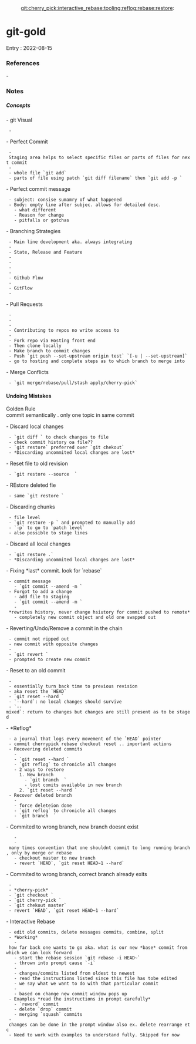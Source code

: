 :git:cherry_pick:interactive_rebase:tooling:reflog:rebase:restore:

= git-gold =

Entry : 2022-08-15

=== References ===
- 

=== Notes ===

===== Concepts =====
- git Visual
  - {{file:~/vimwiki/screen-grabs/FjJ62xKXkAYfFjt.jpeg}}
- Perfect Commit
  - Staging area helps to select specific files or parts of files for next commit
  - {{file:~/vimwiki/screen-grabs/6478177_scrot.png}}
  - whole file `git add`
  - parts of file using patch `git diff filename` then `git add -p <filename>`
- Perfect commit message
  - subject: consise sumamry of what happened
  - Body: empty line after subjec. allows for detailed desc.
    - what different
    - Reason for change
    - pitfalls or gotchas
- Branching Strategies
  - Main line development aka. always integrating
  - {{file:~/vimwiki/screen-grabs/5573839_scrot.png}}
  - State, Release and Feature
  - {{file:~/vimwiki/screen-grabs/8856797_scrot.png}}
  - {{file:~/vimwiki/screen-grabs/12929783_scrot.png}}
  - {{file:~/vimwiki/screen-grabs/15534166_scrot.png}}
  - {{file:~/vimwiki/screen-grabs/3949276_scrot.png}}
  - Github Flow
  - {{file:~/vimwiki/screen-grabs/8764991_scrot.png}}
  - GitFlow
  - {{file:~/vimwiki/screen-grabs/11178825_scrot.png}}
- Pull Requests
  - {{file:~/vimwiki/screen-grabs/2175305_scrot.png}}
  - {{file:~/vimwiki/screen-grabs/3106586_scrot.png}}
  - {{file:}}
  - Contributing to repos no write access to
  - {{file:~/vimwiki/screen-grabs/12875023_scrot.png}}
  - Fork repo via Hosting front end 
  - Then clone locally
  - Make branch to commit changes
  - Push `git push --set-upstream origin test` `[-u | --set-upstream]`
  - go to hosting and complete steps as to which branch to merge into
- Merge Conflicts
  - `git merge/rebase/pull/stash apply/cherry-pick`

==== Undoing Mistakes ====
Golden Rule<br/>
commit semantically . only one topic in same commit

- Discard local changes
  - `git diff <filename>` to check changes to file
  - check commit history oa file??
  - `git restore` preferred over `git chekout`
  - *Discarding uncommited local changes are lost*
- Reset file to old revision
  - `git restore --source <commit-to-reset-file-to> <filename>`
- REstore deleted fie
  - same `git restore <filename>`
- Discarding chunks
  - file level
  - `git restore -p <filename>` and prompted to manually add
  - `-p` to go to `patch level`
  - also possible to stage lines 
- Discard all local changes
  - `git restore .`
  - *Discarding uncommited local changes are lost*
- Fixing *last* commit. look for `rebase`
  - commit message
    - `git commit --amend -m <new-messsage>`
  - Forgot to add a change
    - add file to staging
    - `git commit --amend -m <new-messsage>`
    - *rewrites history, never change hsiutory for commit pushed to remote*
    - completely new commit object and old one swapped out
- Reverting/Undo/Remove a commit in the chain
  - commit not ripped out
  - new commit with opposite changes
  - {{file:~/vimwiki/screen-grabs/10041925_scrot.png}}
  - `git revert <commit-hash-to-remove>`
  - prompted to create new commit
- Reset to an old commit
  - {{file:~/vimwiki/screen-grabs/6223587_scrot.png}}
  - essentially turn back time to previous revision
  - aka reset the `HEAD`
  - `git reset --hard <commit-hash-to-return-to>`
  - `--hard`: no local changes should survive
  - `--mixed`: return to changes but changes are still present as to be staged
- *Reflog*
  - a journal that logs every movement of the `HEAD` pointer
  - commit cherrypick rebase checkout reset .. important actions
  - Recovering deleted commits
    - {{file:~/vimwiki/screen-grabs/3373304_scrot.png}}
    - `git reset --hard <commit-hash-to-return-to>`
    - `git reflog` to chronicle all changes
    - 2 ways to restore
      1. New branch
        - `git branch <new-name> <commit-from-reflog>` 
        - lost comits available in new branch
      2. `git reset --hard <commit-from-reflog>`
  - Recover deleted branch
    - {{file:~/vimwiki/screen-grabs/14906042_scrot.png}}
    - force deleteion done
    - `git reflog` to chronicle all changes
    - `git branch <new-name> <commit-from-reflog>`
- Commited to wrong branch, new branch doesnt exist
    - {{file:~/vimwiki/screen-grabs/9307703_scrot.png}} 
    - many times convention that one shouldnt commit to long running branch, only by merge or rebase
    - checkout master to new branch
    - revert `HEAD`, `git reset HEAD~1 --hard`
- Commited to wrong branch, correct branch already exits
  - {{file:~/vimwiki/screen-grabs/2102339_scrot.png}}
  - *cherry-pick*
  - `git checkout <branch-to-commit-to>`
  - `git cherry-pick <commit>`
  - `git chekout master`
  - revert `HEAD`, `git reset HEAD~1 --hard`
- Interactive Rebase
  - edit old commits, delete messages commits, combine, split
  - *Working*
    - how far back one wants to go aka. what is our new *base* commit from which we can look forward
    - start the rebase session `git rebase -i HEAD~<commits-back>`
    - thrown into prompt cause `-i`
    - {{file:~/vimwiki/screen-grabs/511525_scrot.png}}
    - changes/commits listed from oldest to newest
    - read the instructions listed since this file has tobe edited
    - we say what we want to do with that particular commit
    - {{file:~/vimwiki/screen-grabs/6951663_scrot.png}}
    - based on change new commit window pops up
  - Examples *read the instructions in prompt carefully*
    - `reword` commit 
    - delete `drop` commit
    - merging `squash` commits
  - changes can be done in the prompt window also ex. delete rearrange etc
  - Need to work with examples to understand fully. Skipped for now
